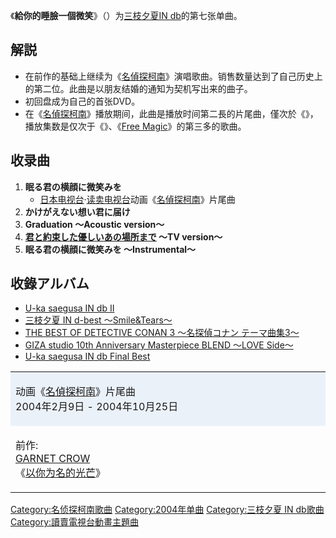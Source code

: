 {{Infobox Single 
| Name           = 給你的睡臉一個微笑<br/>眠る君の横顔に微笑みを 
| Artist         = [[三枝夕夏IN_db|三枝夕夏IN db]]
| Album          = [[U-ka_saegusa_IN_db_II|U-ka saegusa IN db II]]
| A-side         = 
| B-side         = かけがえない想い君に届け
| Released       = 2004年3月3日  
| Format         = 
| Recorded       = 
| Genre          = [[J-POP|J-POP]] 
| Length         = 
| Label          = [[GIZA_studio|GIZA studio]]
| Writer         = 
| Producer       = [[长户大幸|长户大幸]]
| Certification  = 
| Chart position = *周间最高位12位（[[Oricon公信榜|Oricon]]）
| Last single  = [[君と約束した優しいあの場所まで|君と約束した優しいあの場所まで]]  <br /> （2003年）
| This single  = '''眠る君の横顔に微笑みを''' <br /> （2004年） 
| Next single  = [[へこんだ気持ち_溶かすキミ|へこんだ気持ち 溶かすキミ]] <br /> （2004年） 
| Misc           = 
}}
《'''給你的睡臉一個微笑'''》（{{lang-ja|眠る君の横顔に微笑みを}}）为[[三枝夕夏IN_db|三枝夕夏IN db]]的第七张单曲。

== 解説 ==
*在前作的基础上继续为《[[名偵探柯南_(動畫)|名偵探柯南]]》演唱歌曲。销售数量达到了自己历史上的第二位。此曲是以朋友结婚的通知为契机写出来的曲子。
*初回盘成为自己的首张DVD。
*在《[[名偵探柯南_(動畫)|名偵探柯南]]》播放期间，此曲是播放时间第二長的片尾曲，僅次於《{{tsl|ja|君への嘘|對你說謊}}》，播放集数是仅次于《{{tsl|ja|君への嘘|對你說謊}}》、《[[Free_Magic|Free Magic]]》的第三多的歌曲。

== 收录曲 ==
#'''眠る君の横顔に微笑みを'''
#*[[日本电视台|日本电视台]]·[[读卖电视台|读卖电视台]]动画《[[名偵探柯南_(動畫)|名偵探柯南]]》片尾曲
#'''かけがえない想い君に届け'''
#'''Graduation 〜Acoustic version〜'''
#'''[[君と約束した優しいあの場所まで|君と約束した優しいあの場所まで]] 〜TV version〜'''
#'''眠る君の横顔に微笑みを 〜Instrumental〜'''

== 收錄アルバム ==
*[[U-ka_saegusa_IN_db_II|U-ka saegusa IN db II]]
*[[三枝夕夏_IN_d-best_〜Smile&Tears〜|三枝夕夏 IN d-best 〜Smile&Tears〜]]
*[[THE_BEST_OF_DETECTIVE_CONAN_3_〜名探偵コナン_テーマ曲集3〜|THE BEST OF DETECTIVE CONAN 3 〜名探偵コナン テーマ曲集3〜]]
*[[GIZA_studio_10th_Anniversary_Masterpiece_BLEND_〜LOVE_Side〜|GIZA studio 10th Anniversary Masterpiece BLEND 〜LOVE Side〜]]
*[[U-ka_saegusa_IN_db_Final_Best|U-ka saegusa IN db Final Best]]

{| border="2" cellspacing="0" style="margin-left: auto; margin-right: auto;"
|- style="text-align: center;"
|colspan="3" style="background-color: #EBF1F9;"|动画《[[名侦探柯南_(动画)|名偵探柯南]]》片尾曲<br />2004年2月9日 - 2004年10月25日
|- style="text-align: center; font-size: smaller;"
| style="width: 30%;"|前作:<br />[[GARNET_CROW|GARNET CROW]]<br />《[[以你为名的光芒|以你为名的光芒]]》
| style="width: 40%;"|[[三枝夕夏_IN_db|三枝夕夏 IN db]]<br />《'''給你的睡臉一個微笑'''》
| style="width: 30%;"|次作:<br />GARNET CROW<br />《[[再现心头|再现心头]]》
|}

{{三枝夕夏 IN db}}
{{名侦探柯南}}

{{DEFAULTSORT:Nemuru Kimi no Yokogao ni Hohoemi wo}}
[[Category:名侦探柯南歌曲|Category:名侦探柯南歌曲]]
[[Category:2004年单曲|Category:2004年单曲]]
[[Category:三枝夕夏_IN_db歌曲|Category:三枝夕夏 IN db歌曲]]
[[Category:讀賣電視台動畫主題曲|Category:讀賣電視台動畫主題曲]]